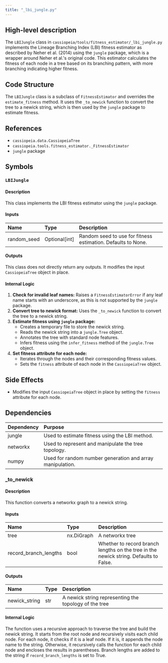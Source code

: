 ```yaml
---
title: "_lbi_jungle.py"
---
```


## High-level description
The `LBIJungle` class in `cassiopeia/tools/fitness_estimator/_lbi_jungle.py` implements the Lineage Branching Index (LBI) fitness estimator as described by Neher et al. (2014) using the `jungle` package, which is a wrapper around Neher et al.'s original code. This estimator calculates the fitness of each node in a tree based on its branching pattern, with more branching indicating higher fitness.

## Code Structure
The `LBIJungle` class is a subclass of `FitnessEstimator` and overrides the `estimate_fitness` method. It uses the `_to_newick` function to convert the tree to a newick string, which is then used by the `jungle` package to estimate fitness.

## References
- `cassiopeia.data.CassiopeiaTree`
- `cassiopeia.tools.fitness_estimator._FitnessEstimator`
- `jungle` package

## Symbols
### `LBIJungle`
#### Description
This class implements the LBI fitness estimator using the `jungle` package.

#### Inputs
| Name | Type | Description |
|:-----|:-----|:------------|
| random_seed | Optional[int] | Random seed to use for fitness estimation. Defaults to None. |

#### Outputs
This class does not directly return any outputs. It modifies the input `CassiopeiaTree` object in place.

#### Internal Logic
1. **Check for invalid leaf names:** Raises a `FitnessEstimatorError` if any leaf name starts with an underscore, as this is not supported by the `jungle` package.
2. **Convert tree to newick format:** Uses the `_to_newick` function to convert the tree to a newick string.
3. **Estimate fitness using `jungle` package:**
    - Creates a temporary file to store the newick string.
    - Reads the newick string into a `jungle.Tree` object.
    - Annotates the tree with standard node features.
    - Infers fitness using the `infer_fitness` method of the `jungle.Tree` object.
4. **Set fitness attribute for each node:**
    - Iterates through the nodes and their corresponding fitness values.
    - Sets the `fitness` attribute of each node in the `CassiopeiaTree` object.

## Side Effects
- Modifies the input `CassiopeiaTree` object in place by setting the `fitness` attribute for each node.

## Dependencies
| Dependency | Purpose |
|:-----------|:--------|
| jungle | Used to estimate fitness using the LBI method. |
| networkx | Used to represent and manipulate the tree topology. |
| numpy | Used for random number generation and array manipulation. |

### _to_newick
#### Description
This function converts a networkx graph to a newick string.

#### Inputs
| Name | Type | Description |
|:-----|:-----|:------------|
| tree | nx.DiGraph | A networkx tree |
| record_branch_lengths | bool | Whether to record branch lengths on the tree in the newick string. Defaults to False. |

#### Outputs
| Name | Type | Description |
|:-----|:-----|:------------|
| newick_string | str | A newick string representing the topology of the tree |

#### Internal Logic
The function uses a recursive approach to traverse the tree and build the newick string. It starts from the root node and recursively visits each child node. For each node, it checks if it is a leaf node. If it is, it appends the node name to the string. Otherwise, it recursively calls the function for each child node and encloses the results in parentheses. Branch lengths are added to the string if `record_branch_lengths` is set to True.
